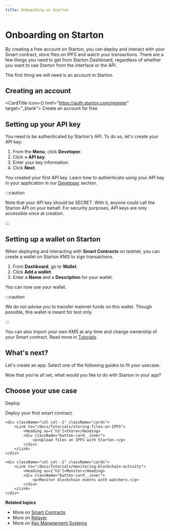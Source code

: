 ```yaml
---
title: Onboarding on Starton
---
```



# Onboarding on Starton

By creating a free account on Starton, you can deploy and interact with your Smart contract, store files on IPFS and watch your transactions.
There are a few things you need to get from Starton Dashboard, regardless of whether you want to use Starton from the interface or the API.

The first thing we will need is an account in Starton.

## Creating an account

<CardTitle icon={<Starton fill="primary" />} href="https://auth.starton.com/register" target="_blank">
	Create an account for free
</CardTitle>

## Setting up your API key

You need to be authenticated by Starton's API. To do so, let's create your API key:

1. From the **Menu**, click **Developer**.
1. Click **+ API key**.
1. Enter your key information.
1. Click **Next**.

You created your first API key. Learn how to authenticate using your API key in your application in our [Developer](/Developer/API.md) section.

:::caution

Note that your API key should be SECRET. With it, anyone could call the Starton API on your behalf. For security purposes, API keys are only accessible once at creation.

:::

## Setting up a wallet on Starton

When deploying and interacting with **Smart Contracts** on testnet, you can create a wallet on Starton KMS to sign transactions.

1. From **Dashboard**, go to **Wallet**.
1. Click **Add a wallet**.
1. Enter a **Name** and a **Description** for your wallet.

You can now use your wallet.

:::caution

We do not advise you to transfer mainnet funds on this wallet. Though possible, this wallet is meant for test only.

:::

You can also import your own KMS at any time and change ownership of your Smart contract. Read more in [Tutorials](/Tutorials/how-to-change-the-smart-contracts-ownership.md).

## What's next?

Let's create an app. Select one of the following guides to fit your usecase.

Now that you're all set, what would you like to do with Starton in your app?

## Choose your use case

<div className="row-is-multiline">
    <div className="col col--2" className="cards">
        <Link to="/docs/Tutorials/deploy-first-smart-contract">
            <Heading as={'h3'}>Deploy</Heading>
            <div className="button-card__inner">
                <p color="white">Deploy your first smart contract. </p>
            </div>
        </Link>
    </div>

    <div className="col col--2" className="cards">
        <Link to="/docs/Tutorials/storing-files-on-IPFS">
            <Heading as={'h3'}>Store</Heading>
            <div className="button-card__inner">
                <p>Upload files on IPFS with Starton.</p>
            </div>
        </Link>
    </div>

    <div className="col col--2" className="cards">
        <Link to="/docs/Tutorials/monitoring-blockchain-activity">
            <Heading as={'h3'}>Monitor</Heading>
            <div className="button-card__inner">
                <p>Monitor blockchain events with watchers.</p>
            </div>
        </Link>
    </div>

</div>

**Related topics**

-   More on [Smart Contracts](/Smart-contract/understanding-smart-contracts.md)
-   More on [Relayer](/Transactions/understanding-the-relayer.md)
-   More on [Key Management Systems](/Wallet/understanding-key-management-systems.md)
